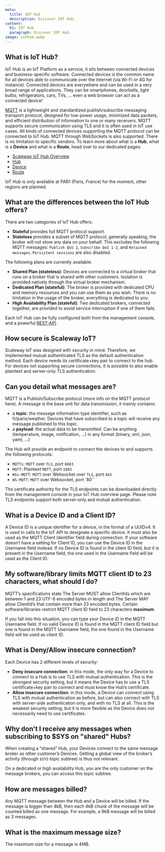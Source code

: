 ```yaml
---
meta:
  title: IOT Hub
  description: Discover IOT Hub.
content:
  h1: IOT Hub
  paragraph: Discover IOT Hub.
image: iothub.webp
---
```


## What is IoT Hub?

IoT Hub is an IoT Platform as a service, it sits between connected devices and business-specific software. 
Connected devices is the common name for all devices able to communicate over the Internet (via Wi-Fi or 4G for instance). Connected devices are everywhere and can be used in a very broad range of applications. They can be smartphones, doorbells, light bulbs, refrigerators, cars, TVs, … even a web browser can act as a connected device!

[MQTT](https://mqtt.org/) is a lightweight and standardized publish/subscribe messaging transport protocol, designed for low-power usage, minimized data packets, and efficient distribution of information to one or many receivers. MQTT supports secure communication using TLS and it is often used in IoT use cases.
All kinds of connected devices supporting the MQTT protocol can be connected to IoT Hub. MQTT through WebSockets is also supported. There is no limitation to specific vendors.
To learn more about what is a **Hub**, what is a **Device** and what is a **Route**, head over to our dedicated pages:

* [Scaleway IoT Hub Overview](/iot/iot-hub/quickstart/)
* [Hub](/iot/iot-hub/concepts/#hub)
* [Device](/iot/iot-hub/concepts/#device)
* [Route](/iot/iot-hub/concepts/#routes)

IoT Hub is only available at PAR1 (Paris, France) for the moment, other regions are planned.

## What are the differences between the IoT Hub offers?

There are two categories of IoT Hub offers:

- **Stateful** provides full MQTT protocol support.
- **Stateless** provides a subset of MQTT protocol, generally speaking, the broker will not store any data on your behalf. This excludes the following MQTT messages: `Publish QoS 2`, `Subscribe QoS 1-2`, and `Retained messages`. `Persistent sessions` are also disabled.

The following plans are currently available:

- **Shared Plan (stateless)**: Devices are connected to a virtual broker that runs on a broker that is shared with other customers. Isolation is provided natively through the virtual broker mechanism.
- **Dedicated Plan (stateful)**: The broker is provided with dedicated CPU and memory resources and you can use them as you wish. There is no limitation in the usage of the broker, everything is dedicated to you.
- **High Availability Plan (stateful)**: Two dedicated brokers, connected together, are provided to avoid service interruption if one of them fails.

Each IoT Hub can be fully configured both from the management console, and a powerful [REST-API](https://developers.scaleway.com/en/products/iot/api/).

## How secure is Scaleway IoT?
Scaleway IoT was designed with security in mind. Therefore, we implemented mutual authenticated TLS as the default authentication method. Each device needs its certificate+key pair to connect to the hub.
For devices not supporting secure connections, it is possible to also enable plaintext and server-only TLS authentication.

## Can you detail what messages are?
MQTT is a Publish/Subscribe protocol (more info on the MQTT protocol here).
A message is the base unit for data transmission, it mainly contains:

- a **topic**: the message information type identifier, such as fr/paris/weather.   Devices that have subscribed to a topic will receive any message published to this topic.
- a **payload**: the actual data to be transmitted. Can be anything (temperature, image, notification, …) in any format (binary, xml, json, yaml, …)

The Hub will provide an endpoint to connect the devices to and supports the following protocols:

- `MQTTs`: `MQTT` over `TLS`, port `8883`
- `MQTT`: Plaintext `MQTT`, port `1883`
- `WSs-MQTT`: `MQTT` over Websocket over `TLS`, port `443`
- `WS-MQTT`: `MQTT` over Websocket, port `80``

The certificate authority for the TLS endpoints can be downloaded directly from the management console in your IoT Hub overview page. Please note TLS endpoints support both server-only and mutual authentication.

## What is a Device ID and a Client ID?
A Device ID is a unique identifier for a device, in the format of a UUIDv4. It is used in calls to the IoT API to designate a specific device.
It must also be used as the MQTT Client Identifier field during connection.
If your software doesn’t have a setting for Client ID, you can use the Device ID in the Username field instead. If no Device ID is found in the client ID field, but it is present in the Username field, the one used in the Username field will be used as the Client ID.

## My software/library limits MQTT client ID to 23 characters, what should I do?
MQTT’s specifications state The Server MUST allow ClientIds which are between 1 and 23 UTF-8 encoded bytes in length and The Server MAY allow ClientId’s that contain more than 23 encoded bytes. Certain software/libraries restrict MQTT client ID field to 23 characters **maximum**.

If you fall into this situation, you can type your Device ID in the MQTT Username field. If no valid Device ID is found in the MQTT client ID field but one is found in the MQTT Username field, the one found in the Username field will be used as client ID.

## What is Deny/Allow insecure connection?

Each Device has 2 different levels of security:

- **Deny insecure connection**: in this mode, the only way for a Device to connect to a Hub is to use TLS with mutual authentication.
This is the strongest security setting, but it means the Device has to use a TLS certificate+key pair to connect and must know the Hub’s certificate.
- **Allow insecure connection**: in this mode, a Device can connect using TLS with mutual authentication as before, but can also connect with TLS with server-side authentication only, and with no TLS at all.
This is the weakest security setting, but it is more flexible as the Device does not necessarily need to use certificates.

## Why don't I receive any messages when subscribing to $SYS on "shared" Hubs?
When creating a “shared” Hub, your Devices connect to the same message broker as other customer’s Devices. Getting a global view of the broker’s activity (through `$SYS` topic subtree) is thus not relevant.

On a dedicated or high availability Hub, you are the only customer on the message brokers, you can access this topic subtree.

## How are messages billed?
Any MQTT message between the Hub and a Device will be billed. If the message is bigger than 4kB, then each 4kB chunk of the message will be counted billed as one message. For example, a 9kB message will be billed as 3 messages.

## What is the maximum message size?
The maximum size for a message is 4MB.
